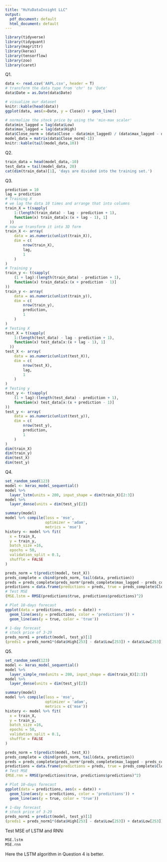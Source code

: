 ---
title: "HuYuDataInsight LLC"
output:
  pdf_document: default
  html_document: default
---

```{r}
library(tidyverse)
library(tidyquant)
library(magrittr)
library(keras)
library(tensorflow)
library(zoo)
library(caret)
```

Q1.

```{r}
data <- read.csv('AAPL.csv', header = T)
# transform the data type from 'chr' to 'Date'
data$Date = as.Date(data$Date)

# visualize our dataset
knitr::kable(head(data))
ggplot(data, aes(x=Date, y = Close)) + geom_line()

# normalize the stock price by using the 'min-max scaler'
data$min_lagged = lag(data$Low)
data$max_lagged = lag(data$High)
data$Close_norm = (data$Close - data$min_lagged) / (data$max_lagged - data$min_lagged)
model_data = matrix(data$Close_norm[-1])
knitr::kable(tail(model_data,10))
```

Q2.

```{r}
train_data = head(model_data,-10)
test_data = tail(model_data, 20)
cat(dim(train_data)[1], 'days are divided into the training set.')
```

Q3.

```{r}
prediction = 10
lag = prediction
# Training X
# we lag the data 10 times and arrange that into columns
train_X = t(sapply(
    1:(length(train_data) - lag - prediction + 1),
    function(x) train_data[x:(x + lag - 1), 1]
  ))
# now we transform it into 3D form
train_X <- array(
    data = as.numeric(unlist(train_X)),
    dim = c(
        nrow(train_X),
        lag,
        1
    )
)
# Training y
train_y <- t(sapply(
    (1 + lag):(length(train_data) - prediction + 1),
    function(x) train_data[x:(x + prediction - 1)]
))
train_y <- array(
    data = as.numeric(unlist(train_y)),
    dim = c(
        nrow(train_y),
        prediction,
        1
    )
)
# Testing X
test_X = t(sapply(
    1:(length(test_data) - lag - prediction + 1),
    function(x) test_data[x:(x + lag - 1), 1]
  ))
test_X <- array(
    data = as.numeric(unlist(test_X)),
    dim = c(
        nrow(test_X),
        lag,
        1
    )
)
# Testing y
test_y <- t(sapply(
    (1 + lag):(length(test_data) - prediction + 1),
    function(x) test_data[x:(x + prediction - 1)]
))
test_y <- array(
    data = as.numeric(unlist(test_y)),
    dim = c(
        nrow(test_y),
        prediction,
        1
    )
)
dim(train_X)
dim(train_y)
dim(test_X)
dim(test_y)
```

Q4.

```{r}
set_random_seed(123)
model <- keras_model_sequential()
model %>%
  layer_lstm(units = 200, input_shape = dim(train_X)[2:3])
model %>%
  layer_dense(units = dim(test_y)[2])

summary(model)
model %>% compile(loss = 'mse',
                  optimizer = 'adam',
                  metrics = 'mse')
history <- model %>% fit(
  x = train_X,
  y = train_y,
  batch_size =16,
  epochs = 50,
  validation_split = 0.1,
  shuffle = FALSE
)

preds_norm = t(predict(model, test_X))
preds_complete = cbind(preds_norm, tail(data, prediction))
preds = preds_complete$preds_norm*(preds_complete$max_lagged - preds_complete$min_lagged) + preds_complete$min_lagged
predictions = data.frame(predictions = preds, true = preds_complete$Close, date = preds_complete$Date)
# Test MSE
(MSE.lstm = RMSE(predictions$true, predictions$predictions)^2)

# Plot 10-days forecast
ggplot(data = predictions, aes(x = date)) +
  geom_line(aes(y = predictions, color = 'predictions')) +
  geom_line(aes(y = true, color = 'true'))

# 1-day forecast
# stock price of 3-29
preds_norm1 = predict(model, test_y)[1]
(preds1 = preds_norm1*(data$High[253] - data$Low[253]) + data$Low[253])
```

Q5.

```{r}
set_random_seed(123)
model <- keras_model_sequential()
model %>%
  layer_simple_rnn(units = 200, input_shape = dim(train_X)[2:3])
model %>%
  layer_dense(units = dim(test_y)[2])

summary(model)
model %>% compile(loss = 'mse',
                  optimizer = 'adam',
                  metrics = c('mse'))
history <- model %>% fit(
  x = train_X,
  y = train_y,
  batch_size =16,
  epochs = 50,
  validation_split = 0.1,
  shuffle = FALSE
)

preds_norm = t(predict(model, test_X))
preds_complete = cbind(preds_norm, tail(data, prediction))
preds = preds_complete$preds_norm*(preds_complete$max_lagged - preds_complete$min_lagged) + preds_complete$min_lagged
predictions = data.frame(predictions = preds, true = preds_complete$Close, date = preds_complete$Date)
# Test MSE
(MSE.rnn = RMSE(predictions$true, predictions$predictions)^2)

# Plot 10-days forecast
ggplot(data = predictions, aes(x = date)) +
  geom_line(aes(y = predictions, color = 'predictions')) +
  geom_line(aes(y = true, color = 'true'))

# 1-day forecast
# stock price of 3-29
preds_norm1 = predict(model, test_y)[1]
(preds1 = preds_norm1*(data$High[253] - data$Low[253]) + data$Low[253])
```

Test MSE of LSTM and RNN:
```{r}
MSE.lstm
MSE.rnn
```

Here the LSTM algorithm in Question 4 is better.
